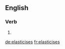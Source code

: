 ==English==

===Verb===
{{head|en|verb form}}

# {{en-third-person singular of|elasticise}}

[[de:elasticises]]
[[fr:elasticises]]